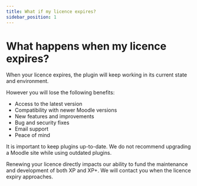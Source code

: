 ```yaml
---
title: What if my licence expires?
sidebar_position: 1
---
```


# What happens when my licence expires?

When your licence expires, the plugin will keep working in its current state and environment.

However you will lose the following benefits:

- Access to the latest version
- Compatibility with newer Moodle versions
- New features and improvements
- Bug and security fixes
- Email support
- Peace of mind

It is important to keep plugins up-to-date. We do not recommend upgrading a Moodle site while using outdated plugins.

Renewing your licence directly impacts our ability to fund the maintenance and development of both XP and XP+. We will contact you when the licence expiry approaches.

